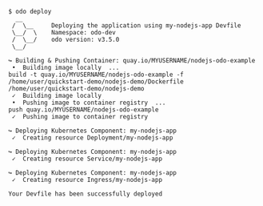 ```console
$ odo deploy
  __
 /  \__     Deploying the application using my-nodejs-app Devfile
 \__/  \    Namespace: odo-dev
 /  \__/    odo version: v3.5.0
 \__/

↪ Building & Pushing Container: quay.io/MYUSERNAME/nodejs-odo-example
 •  Building image locally  ...
build -t quay.io/MYUSERNAME/nodejs-odo-example -f /home/user/quickstart-demo/nodejs-demo/Dockerfile /home/user/quickstart-demo/nodejs-demo
 ✓  Building image locally
 •  Pushing image to container registry  ...
push quay.io/MYUSERNAME/nodejs-odo-example
 ✓  Pushing image to container registry

↪ Deploying Kubernetes Component: my-nodejs-app
 ✓  Creating resource Deployment/my-nodejs-app

↪ Deploying Kubernetes Component: my-nodejs-app
 ✓  Creating resource Service/my-nodejs-app

↪ Deploying Kubernetes Component: my-nodejs-app
 ✓  Creating resource Ingress/my-nodejs-app

Your Devfile has been successfully deployed

```